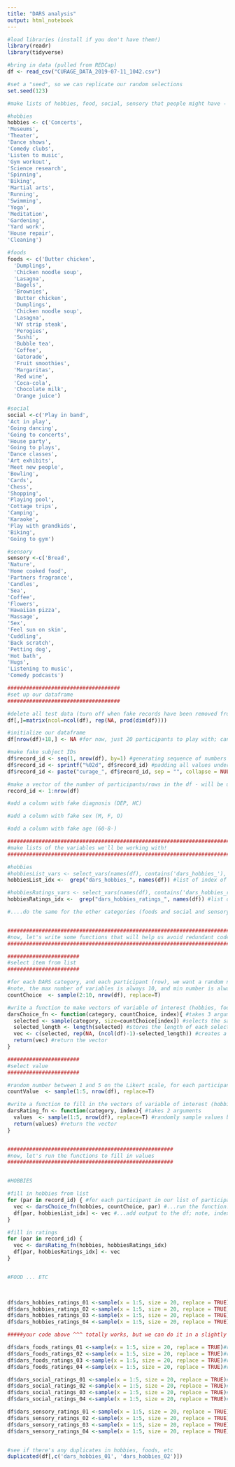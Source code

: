 ```yaml
---
title: "DARS analysis"
output: html_notebook
---
```


```r

#load libraries (install if you don't have them!)
library(readr) 
library(tidyverse)

#bring in data (pulled from REDCap)
df <- read_csv("CURAGE_DATA_2019-07-11_1042.csv") 

#set a "seed", so we can replicate our random selections
set.seed(123)

```

```r

#make lists of hobbies, food, social, sensory that people might have - lists taken from DARS paper

#hobbies 
hobbies <- c('Concerts',
'Museums',
'Theater',
'Dance shows',
'Comedy clubs',
'Listen to music',
'Gym workout',
'Science research',
'Spinning',
'Biking',
'Martial arts',
'Running',
'Swimming',
'Yoga',
'Meditation',
'Gardening',
'Yard work',
'House repair',
'Cleaning')

#foods
foods <- c('Butter chicken',
  'Dumplings',
  'Chicken noodle soup',
  'Lasagna', 
  'Bagels', 
  'Brownies', 
  'Butter chicken', 
  'Dumplings', 
  'Chicken noodle soup', 
  'Lasagna', 
  'NY strip steak', 
  'Perogies', 
  'Sushi', 
  'Bubble tea', 
  'Coffee', 
  'Gatorade', 
  'Fruit smoothies', 
  'Margaritas', 
  'Red wine', 
  'Coca-cola', 
  'Chocolate milk', 
  'Orange juice')

#social
social <-c('Play in band',
'Act in play', 
'Going dancing',
'Going to concerts',
'House party',
'Going to plays',
'Dance classes',
'Art exhibits',
'Meet new people',
'Bowling',
'Cards',
'Chess',
'Shopping',
'Playing pool',
'Cottage trips',
'Camping',
'Karaoke',
'Play with grandkids',
'Biking',
'Going to gym')

#sensory
sensory <-c('Bread', 
'Nature', 
'Home cooked food', 
'Partners fragrance', 
'Candles', 
'Sea', 
'Coffee', 
'Flowers', 
'Hawaiian pizza', 
'Massage', 
'Sex', 
'Feel sun on skin', 
'Cuddling', 
'Back scratch', 
'Petting dog', 
'Hot bath', 
'Hugs', 
'Listening to music', 
'Comedy podcasts')

```

```r

####################################
#set up our dataframe
####################################

#delete all test data (turn off when fake records have been removed from database)
df[,]=matrix(ncol=ncol(df), rep(NA, prod(dim(df))))

#initialize our dataframe
df[nrow(df)+18,] <- NA #for now, just 20 participants to play with; can change value 

#make fake subject IDs
df$record_id <- seq(1, nrow(df), by=1) #generating sequence of numbers from 1 to number of rows in df
df$record_id <- sprintf("%02d", df$record_id) #padding all values under record_id column to 2 digits
df$record_id <- paste("curage_", df$record_id, sep = "", collapse = NULL) #concatenate "curage_id" with existing 2 didgit record id's 1 - 20

#make a vector of the number of participants/rows in the df - will be useful later
record_id <- 1:nrow(df) 

#add a column with fake diagnosis (DEP, HC)

#add a column with fake sex (M, F, O)

#add a column with fake age (60-8-)

########################################################################
#make lists of the variables we'll be working with!
########################################################################

#hobbies
#hobbiesList_vars <- select_vars(names(df), contains('dars_hobbies_'), -contains('ratings')) #list of all the variables that match the string - exclude ratings
hobbiesList_idx <-  grep("dars_hobbies_", names(df)) #list of index of these vars - exclude ratings

#hobbiesRatings_vars <- select_vars(names(df), contains('dars_hobbies_ratings_')) #list of all the variables that match the string 
hobbiesRatings_idx <-  grep("dars_hobbies_ratings_", names(df)) #list of index of these vars

#....do the same for the other categories (foods and social and sensory)!...


##########################################################################
#now, let's write some functions that will help us avoid redundant code
##########################################################################

#######################
#select item from list
#######################

#for each DARS category, and each participant (row), we want a random number, between 2 and the max number of variable columns 
#note, the max number of variables is always 10, and min number is always 2, because of structure of DARS scale 
countChoice  <- sample(2:10, nrow(df), replace=T)

#write a function to make vectors of variable of interest (hobbies, food, social, sensory)
darsChoice_fn <- function(category, countChoice, index){ #takes 3 arguments
  selected <- sample(category, size=countChoice[index]) #selects the same number of the category (e.g. hobbies) as the value, per index
  selected_length <- length(selected) #stores the length of each selection
  vec <- c(selected, rep(NA, (ncol(df)-1)-selected_length)) #creates a vector of the category (e.g. hobbies) and the rest NA 
  return(vec) #return the vector
}

#######################
#select value
#######################

#random number between 1 and 5 on the Likert scale, for each participant/row in the database
countValue  <- sample(1:5, nrow(df), replace=T)

#write a function to fill in the vectors of variable of interest (hobbies, food, social, sensory) with a value
darsRating_fn <- function(category, index){ #takes 2 arguments
  values  <- sample(1:5, nrow(df), replace=T) #randomly sample values between 1 and 5 (Likert scale)
  return(values) #return the vector
}


#####################################################
#now, let's run the functions to fill in values
#####################################################


#HOBBIES 

#fill in hobbies from list
for (par in record_id) { #for each participant in our list of participants...
  vec <- darsChoice_fn(hobbies, countChoice, par) #...run the function...
  df[par, hobbiesList_idx] <- vec #...add output to the df; note, index will change if database structure changes
}

#fill in ratings
for (par in record_id) {
  vec <- darsRating_fn(hobbies, hobbiesRatings_idx)
  df[par, hobbiesRatings_idx] <- vec
}


#FOOD ... ETC


 
df$dars_hobbies_ratings_01 <-sample(x = 1:5, size = 20, replace = TRUE)#randomly inputting numbers from likert scale (wherein 1 = "not at all" and 5 = "always") into "dars_hobbies_ratings_01"
df$dars_hobbies_ratings_02 <-sample(x = 1:5, size = 20, replace = TRUE)#randomly inputting numbers from likert scale (wherein 1 = "not at all" and 5 = "always") into "dars_hobbies_ratings_02"
df$dars_hobbies_ratings_03 <-sample(x = 1:5, size = 20, replace = TRUE)#randomly inputting numbers from likert scale (wherein 1 = "not at all" and 5 = "always") into "dars_hobbies_ratings_03"
df$dars_hobbies_ratings_04 <-sample(x = 1:5, size = 20, replace = TRUE)#randomly inputting numbers from likert scale (wherein 1 = "not at all" and 5 = "always") into "dars_hobbies_ratings_04"

#####your code above ^^^ totally works, but we can do it in a slightly less redundant way! let me know what you think. :)

df$dars_foods_ratings_01 <-sample(x = 1:5, size = 20, replace = TRUE)#randomly inputting numbers from likert scale (wherein 1 = "not at all" and 5 = "always") into "dars_foods_ratings_01"
df$dars_foods_ratings_02 <-sample(x = 1:5, size = 20, replace = TRUE)#randomly inputting numbers from likert scale (wherein 1 = "not at all" and 5 = "always") into "dars_foods_ratings_02"
df$dars_foods_ratings_03 <-sample(x = 1:5, size = 20, replace = TRUE)#randomly inputting numbers from likert scale (wherein 1 = "not at all" and 5 = "always") into "dars_foods_ratings_03"
df$dars_foods_ratings_04 <-sample(x = 1:5, size = 20, replace = TRUE)#randomly inputting numbers from likert scale (wherein 1 = "not at all" and 5 = "always") into "dars_foods_ratings_04"

df$dars_social_ratings_01 <-sample(x = 1:5, size = 20, replace = TRUE)#randomly inputting numbers from likert scale (wherein 1 = "not at all" and 5 = "always") into "dars_social_ratings_01"
df$dars_social_ratings_02 <-sample(x = 1:5, size = 20, replace = TRUE)#randomly inputting numbers from likert scale (wherein 1 = "not at all" and 5 = "always") into "dars_social_ratings_02"
df$dars_social_ratings_03 <-sample(x = 1:5, size = 20, replace = TRUE)#randomly inputting numbers from likert scale (wherein 1 = "not at all" and 5 = "always") into "dars_social_ratings_03"
df$dars_social_ratings_04 <-sample(x = 1:5, size = 20, replace = TRUE)#randomly inputting numbers from likert scale (wherein 1 = "not at all" and 5 = "always") into "dars_social_ratings_04"

df$dars_sensory_ratings_01 <-sample(x = 1:5, size = 20, replace = TRUE)#randomly inputting numbers from likert scale (wherein 1 = "not at all" and 5 = "always") into "dars_sensory_ratings_01"
df$dars_sensory_ratings_02 <-sample(x = 1:5, size = 20, replace = TRUE)#randomly inputting numbers from likert scale (wherein 1 = "not at all" and 5 = "always") into "dars_sensory_ratings_02"
df$dars_sensory_ratings_03 <-sample(x = 1:5, size = 20, replace = TRUE)#randomly inputting numbers from likert scale (wherein 1 = "not at all" and 5 = "always") into "dars_sensory_ratings_03"
df$dars_sensory_ratings_04 <-sample(x = 1:5, size = 20, replace = TRUE)#randomly inputting numbers from likert scale (wherein 1 = "not at all" and 5 = "always") into "dars_sensory_ratings_04"


```


```r



```


```r

#see if there's any duplicates in hobbies, foods, etc
duplicated(df[,c('dars_hobbies_01', 'dars_hobbies_02')]) 


```

```r

```

